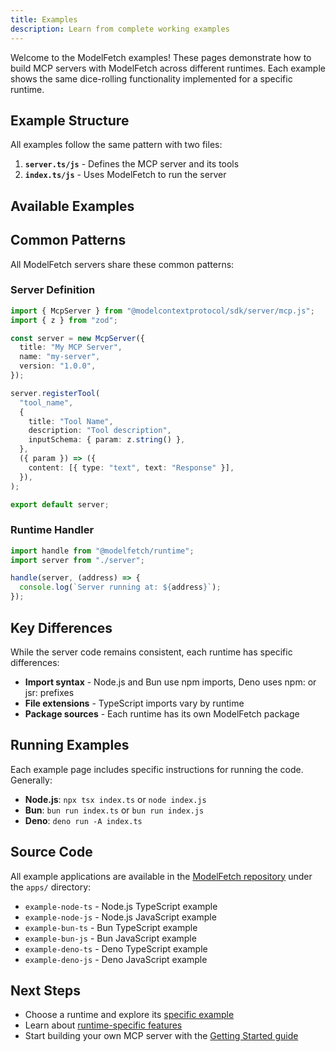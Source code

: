 ```yaml
---
title: Examples
description: Learn from complete working examples
---
```


Welcome to the ModelFetch examples! These pages demonstrate how to build MCP servers with ModelFetch across different runtimes. Each example shows the same dice-rolling functionality implemented for a specific runtime.

## Example Structure

All examples follow the same pattern with two files:

1. **`server.ts/js`** - Defines the MCP server and its tools
2. **`index.ts/js`** - Uses ModelFetch to run the server

## Available Examples

<Cards>
  <Card
    title="Node.js"
    description="MCP server examples for Node.js runtime"
    href="/docs/examples/node"
  />
  <Card
    title="Bun"
    description="MCP server examples for Bun runtime"
    href="/docs/examples/bun"
  />
  <Card
    title="Deno"
    description="MCP server examples for Deno runtime"
    href="/docs/examples/deno"
  />
</Cards>

## Common Patterns

All ModelFetch servers share these common patterns:

### Server Definition

```typescript
import { McpServer } from "@modelcontextprotocol/sdk/server/mcp.js";
import { z } from "zod";

const server = new McpServer({
  title: "My MCP Server",
  name: "my-server",
  version: "1.0.0",
});

server.registerTool(
  "tool_name",
  {
    title: "Tool Name",
    description: "Tool description",
    inputSchema: { param: z.string() },
  },
  ({ param }) => ({
    content: [{ type: "text", text: "Response" }],
  }),
);

export default server;
```

### Runtime Handler

```typescript
import handle from "@modelfetch/runtime";
import server from "./server";

handle(server, (address) => {
  console.log(`Server running at: ${address}`);
});
```

## Key Differences

While the server code remains consistent, each runtime has specific differences:

- **Import syntax** - Node.js and Bun use npm imports, Deno uses npm: or jsr: prefixes
- **File extensions** - TypeScript imports vary by runtime
- **Package sources** - Each runtime has its own ModelFetch package

## Running Examples

Each example page includes specific instructions for running the code. Generally:

- **Node.js**: `npx tsx index.ts` or `node index.js`
- **Bun**: `bun run index.ts` or `bun run index.js`
- **Deno**: `deno run -A index.ts`

## Source Code

All example applications are available in the [ModelFetch repository](https://github.com/phuctm97/modelfetch) under the `apps/` directory:

- `example-node-ts` - Node.js TypeScript example
- `example-node-js` - Node.js JavaScript example
- `example-bun-ts` - Bun TypeScript example
- `example-bun-js` - Bun JavaScript example
- `example-deno-ts` - Deno TypeScript example
- `example-deno-js` - Deno JavaScript example

## Next Steps

- Choose a runtime and explore its [specific example](/docs/examples/node)
- Learn about [runtime-specific features](/docs/runtimes/node)
- Start building your own MCP server with the [Getting Started guide](/docs/getting-started)
